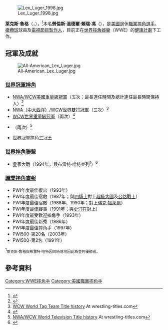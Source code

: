 {{Infobox Pro Wrestler
| name=萊克斯·魯格
| image=LexLuger.jpg
| names = Lex Luger<ref name="WWEbio"/><br/>The Narcissist<br/>The Total Package<ref name="LugerWCW"/>
| birthname = 勞倫斯·溫德爾·賴瑞·馮
| nickname = Made in the USA（美國製造）<br/>The Narcissist（自戀者）<br/>The Total Package（全套服務）<ref name="WWEbio">{{cite web|url=http://www.wwe.com/superstars/lex-luger|title=Lex Luger's WWE alumni profile|publisher=[[WWE|WWE]]|accessdate=2012-05-27|archive-date=2019-05-06|archive-url=https://web.archive.org/web/20190506000845/https://www.wwe.com/superstars/lex-luger|dead-url=no}}</ref>
| height={{height|ft=6|in=4}}<ref name="WWEbio"/><ref name="LugerWCW"/>
| weight={{convert|275|lb|kg|abbr=on}}<ref name="WWEbio"/>
| birth_date={{birth date|1958|6|2}}<ref name="LugerWCW"/>
| birth_place={{USA}}[[紐約州|紐約州]][[伊利縣_(紐約州)|伊利縣]][[水牛城|水牛城]]<ref name="WWEbio"/><ref name="LugerWCW"/>
| death_date=
| death_place=
| resides=
| billed={{USA}}[[伊利諾伊州|伊利諾伊州]][[庫克縣_(伊利諾伊州)|庫克縣]][[芝加哥|芝加哥]]
| trainer={{link-en|巴布·魯普|Bob Roop}}<ref name="OWW"/><br/>{{link-en|小島泰弘|Yasuhiro Kojima}}<ref name="OWW"/><br/>{{link-en|貝瑞·溫德姆|Barry Windham}}
| debut=1985年<ref name="LugerWCW">{{cite web|url=http://www.wcw.com/2000/superstars/total.package/ |title=The Total Package |publisher=[[World_Championship_Wrestling|World Championship Wrestling]] |work=[[World_Championship_Wrestling|WCW]].com (via [[Wayback_Machine|Wayback Machine]]) |accessdate=2013-07-22 |deadurl=yes |archiveurl=https://web.archive.org/web/20001110060100/http://www.wcw.com/2000/superstars/total.package/ |archivedate=2000-11-10 }}</ref>
| retired=2005年
| spouse=
}}

[[File:Lex_Luger_1998.jpg|thumb]]

'''萊克斯·魯格'''（{{lang-en|'''Lex Luger'''}}，{{bd|1958年|6月2日}}），<ref name="OWW">{{cite web|url=http://www.onlineworldofwrestling.com/bios/l/lex-luger/|title=Lex Luger Profile|accessdate=2008-10-29|publisher=Online World of Wrestling|archive-url=https://web.archive.org/web/20170902074908/http://www.onlineworldofwrestling.com/bios/l/lex-luger/|archive-date=2017-09-02|dead-url=yes}}</ref>本名'''勞倫斯·溫德爾·賴瑞·馮'''（{{lang-en|'''Lawrence Wendell Larry Pfohl'''}}），是[[美國|美國]]退休[[職業摔角|職業摔角]][[選手|選手]]、[[橄欖球|橄欖球]]球員及[[電視節目|電視節目]][[製作人|製作人]]，目前正在[[世界摔角娛樂|世界摔角娛樂]]（WWE）的[[世界摔角娛樂#健康計劃|健康計劃]]下工作。

==冠軍及成就==
[[File:All-American_Lex_Luger.jpg|thumb]]
===[[世界冠軍摔角|世界冠軍摔角]]===
*[[WWE美國冠軍|NWA/WCW美國重量級冠軍]]（五次；最長連任時間及總計連任最長時間保持人）<ref name="ustitle">{{cite web|url=http://www.wwe.com/classics/titlehistory/unitedstates|title=WWE United States Championship official title history|publisher=WWE|accessdate=2008-04-17|archive-date=2016-01-13|archive-url=https://web.archive.org/web/20160113024140/http://www.wwe.com/classics/titlehistory/unitedstates/5192013-dean-ambrose|dead-url=no}}</ref>
*[[WCW世界雙打冠軍|NWA（中大西洋）/WCW世界雙打冠軍]]（三次）<ref name="wcwtag">[http://www.wrestling-titles.com/wcw/wcw-t.html WCW World Tag Team Title history] {{Wayback|url=http://www.wrestling-titles.com/wcw/wcw-t.html |date=20080226100206 }} At wrestling-titles.com</ref>
*[[WCW世界重量級冠軍|WCW世界重量級冠軍]]（兩次）<ref name="wcwtitle">{{cite web|url=http://www.wwe.com/classics/titlehistory/wcwchampionship|title=WCW Championship official title history|publisher=WWE|accessdate=2008-04-17|archive-date=2017-07-15|archive-url=https://web.archive.org/web/20170715203500/http://www.wwe.com/classics/titlehistory/wcwchampionship|dead-url=no}}</ref>
*{{link-en|WCW世界電視冠軍|WCW World Television Championship}}（兩次）<ref name="wcwtv">[http://www.wrestling-titles.com/wcw/wcw-tv.html NWA/WCW World Television Title history] {{Wayback|url=http://www.wrestling-titles.com/wcw/wcw-tv.html |date=20170715040507 }} At wrestling-titles.com</ref>
*世界冠軍摔角三冠王
===[[世界摔角聯盟|世界摔角聯盟]]===
*[[皇家大戰|皇家大戰]]（1994年，與[[布雷特·哈特|布雷特·哈特]]並列<sup>1</sup>）<ref name="RR94">{{cite web|url=http://www.wwe.com/shows/royalrumble/history/198811421/mainevent/|title=TV Shows > Royal Rumble > History > 1994 > Rumble Match|accessdate=2008-04-17|publisher=WWE.com|archive-date=2016-04-09|archive-url=https://web.archive.org/web/20160409172005/http://www.wwe.com/shows/royalrumble/history/198811421/mainevent/|dead-url=no}}</ref>
===[[職業摔角畫報|職業摔角畫報]]===
*PWI年度最佳復出（1993年） 
*PWI年度最佳宿敵（1987年；與[[四騎士|四騎士]]對上[[超級大國|超級大國]]及[[公路戰士|公路戰士]]）
*PWI年度最佳宿敵（1988年、1990年；對上[[瑞克·福萊爾|瑞克·福萊爾]]）
*PWI年度最佳賽事（1991年；與[[史汀_(摔角手)|史汀]]在{{link-en|超級鬥毆|SuperBrawl}}對上{{link-en|史坦爾兄弟|The Steiner Brothers}}）
*PWI年度最受歡迎摔角手（1993年）
*PWI年度最佳新秀（1986年）
*PWI年度最佳摔角手（1997年） 
*PWI500-第20名（2003年）
*PWI500-第2名（1991年）

<sup>1</sup><small>萊克斯·魯格與布雷特·哈特因同時落地因此為並列優勝者。</small>

==參考資料==
{{References}}
{{DEFAULTSORT:Luger, Lex}}
[[Category:WWE摔角手|Category:WWE摔角手]]
[[Category:美國職業摔角手|Category:美國職業摔角手]]